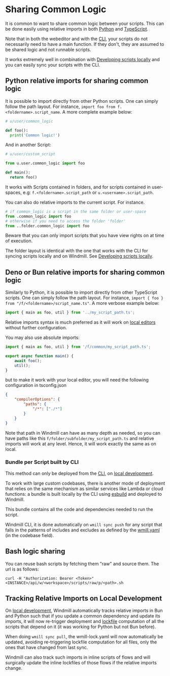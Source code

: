 
# Sharing Common Logic

It is common to want to share common logic between your scripts. This can be done easily using relative imports in both [Python](../../getting_started/0_scripts_quickstart/2_python_quickstart/index.mdx) and [TypeScript](../../getting_started/0_scripts_quickstart/1_typescript_quickstart/index.mdx).

Note that in both the webeditor and with the [CLI](../3_cli/index.mdx), your scripts do not necessarily need to have a main function. If they don't, they are assumed to be shared logic and not runnable scripts.

It works extremely well in combination with [Developing scripts locally](../4_local_development/index.mdx) and you can easily sync your scripts with the CLI.

<div className="grid grid-cols-2 gap-6 mb-4">
	<DocCard
		title="Dependencies in TypeScript"
		description="How to manage dependencies in TypeScript scripts."
		href="/docs/advanced/dependencies_in_typescript"
	/>
	<DocCard
		title="Dependencies in Python"
		description="How to manage dependencies in Python scripts."
		href="/docs/advanced/dependencies_in_python"
	/>
	<DocCard
		title="Dependency Management & Imports"
		description="Windmill's strength lies in its ability to run scripts without having to manage a package.json directly."
		href="/docs/advanced/imports"
	/>
</div>

## Python relative imports for sharing common logic

It is possible to import directly from other Python scripts. One can simply
follow the path layout. For instance,
`import foo from f.<foldername>.script_name`. A more complete example below:

```python
# u/user/common_logic

def foo():
  print('Common logic!')
```

And in another Script:

```python
# u/user/custom_script

from u.user.common_logic import foo

def main():
  return foo()
```

It works with Scripts contained in folders, and for scripts contained in
user-spaces, e.g: `f.<foldername>.script_path` or `u.<username>.script_path`.

You can also do relative imports to the current script. For instance.

```python
# if common_logic is a script in the same folder or user-space
from .common_logic import foo
# otherwise if you need to access the folder 'folder'
from ..folder.common_logic import foo
```

Beware that you can only import scripts that you have view rights on at time of execution.

The folder layout is identical with the one that works with the CLI for syncing
scripts locally and on Windmill. See [Developing scripts locally](../4_local_development/index.mdx).

## Deno or Bun relative imports for sharing common logic

Similarly to Python, it is possible to import directly from other TypeScript scripts. One can simply follow the path layout. For instance,
`import { foo } from "/f/<foldername>/script_name.ts"`. A more verbose example below:

```typescript
import { main as foo, util } from '../my_script_path.ts';
```

Relative imports syntax is much preferred as it will work on [local editors](../4_local_development/index.mdx) without further configuration.

You may also use absolute imports:

```typescript
import { main as foo, util } from '/f/common/my_script_path.ts';

export async function main() {
	await foo();
	util();
}
```

but to make it work with your local editor, you will need the following configuration in tsconfig.json

```json
{
	"compilerOptions": {
		"paths": {
			"/*": ["./*"]
		}
	}
}
```

Note that path in Windmill can have as many depth as needed, so you can have paths like this `f/folder/subfolder/my_script_path.ts` and relative imports will work at any level. Hence, it will work exactly the same as on local.

### Bundle per Script built by CLI

This method can only be deployed from the [CLI](../3_cli/index.mdx), on [local development](../4_local_development/index.mdx).

To work with large custom codebases, there is another mode of deployment that relies on the same mechanism as similar services like Lambda or cloud functions: a bundle is built locally by the CLI using [esbuild](https://esbuild.github.io/) and deployed to Windmill.

This bundle contains all the code and dependencies needed to run the script.

Windmill CLI, it is done automatically on `wmill sync push` for any script that falls in the patterns of includes and excludes as defined by the [wmill.yaml](../../core_concepts/33_codebases_and_bundles/index.mdx#wmillyaml) (in the codebase field).

<div className="grid grid-cols-2 gap-6 mb-4">
	<DocCard
		title="Codebases & Bundles"
		description="Deploy scripts with any local relative imports as bundles."
		href="/docs/core_concepts/codebases_and_bundles"
	/>
</div>

## Bash logic sharing

You can reuse bash scripts by fetching them "raw" and source them. The url is as follows:

```
curl -H "Authorization: Bearer <Token>" <INSTANCE>/api/w/<workspace>/scripts/raw/p/<path>.sh
```

## Tracking Relative Imports on Local Development

On [local development](../4_local_development/index.mdx), Windmill automatically tracks relative imports in Bun and Python such that if you update a common dependency and update its imports, it will now re-trigger deployment and [lockfile](../6_imports/index.mdx) computation of all the scripts that depend on it (it was working for Python but not Bun before).

When doing `wmill sync pull`, the wmill-lock.yaml will now automatically be updated, avoiding re-triggering lockfile computation for all files, only the ones that have changed from last sync.

Windmill can also track such imports in inline scripts of flows and will surgically update the inline lockfiles of those flows if the relative imports change.

<div className="grid grid-cols-2 gap-6 mb-4">
	<DocCard
		title="Local Development"
		description="Develop locally, push to git and deploy automatically to Windmill."
		href="/docs/advanced/local_development"
	/>
	<DocCard
		title="Command Line Interface (CLI)"
		description="The Windmill CLI, `wmill` allows you to interact with Windmill instances right from your terminal."
		href="/docs/advanced/cli"
	/>
</div>
